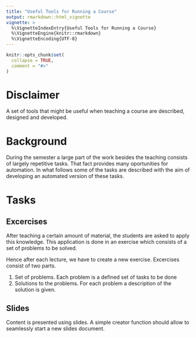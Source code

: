 ```yaml
---
title: "Useful Tools for Running a Course"
output: rmarkdown::html_vignette
vignette: >
  %\VignetteIndexEntry{Useful Tools for Running a Course}
  %\VignetteEngine{knitr::rmarkdown}
  %\VignetteEncoding{UTF-8}
---
```


```r
knitr::opts_chunk$set(
  collapse = TRUE,
  comment = "#>"
)
```

# Disclaimer
A set of tools that might be useful when teaching a course are described, designed and developed.



# Background
During the semester a large part of the work besides the teaching consists of largely repetitive tasks. That fact provides many oportunities for automation. In what follows some of the tasks are described with the aim of developing an automated version of these tasks.


# Tasks

## Excercises
After teaching a certain amount of material, the students are asked to apply this knowledge. This application is done in an exercise which consists of a set of problems to be solved.

Hence after each lecture, we have to create a new exercise. Excercises consist of two parts. 

1. Set of problems. Each problem is a defined set of tasks to be done
2. Solutions to the problems. For each problem a description of the solution is given.


## Slides
Content is presented using slides. A simple creator function should allow to seamlessly start a new slides document. 






